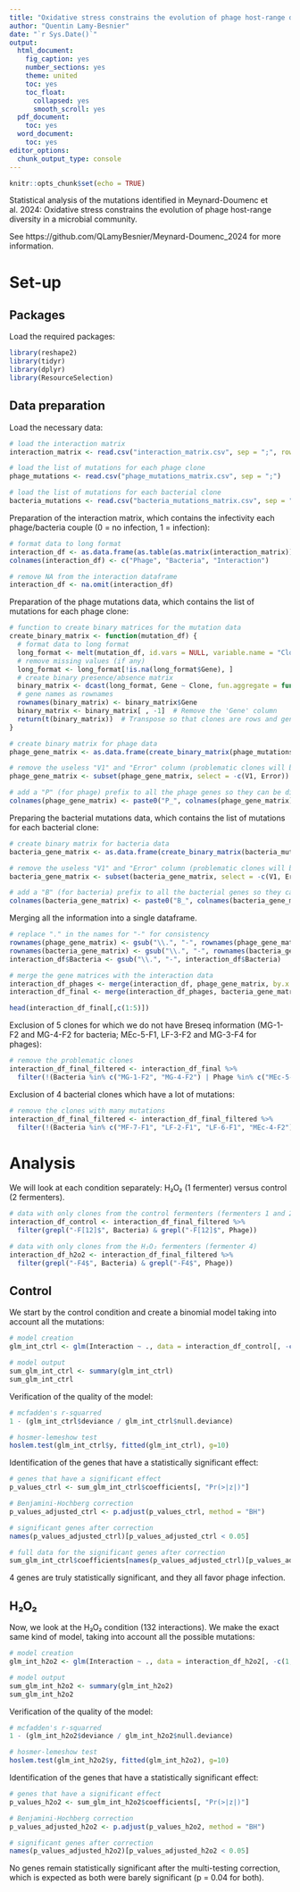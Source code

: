 ```yaml
---
title: "Oxidative stress constrains the evolution of phage host-range diversity in a microbial community"
author: "Quentin Lamy-Besnier"
date: "`r Sys.Date()`"
output: 
  html_document: 
    fig_caption: yes
    number_sections: yes
    theme: united
    toc: yes
    toc_float:
      collapsed: yes
      smooth_scroll: yes
  pdf_document:
    toc: yes
  word_document:
    toc: yes
editor_options: 
  chunk_output_type: console
---
```


```r
knitr::opts_chunk$set(echo = TRUE)
```

Statistical analysis of the mutations identified in Meynard-Doumenc et al. 2024: Oxidative stress constrains the evolution of phage host-range diversity in a microbial community. 

See https://github.com/QLamyBesnier/Meynard-Doumenc_2024 for more information.

# Set-up

## Packages

Load the required packages:

```r
library(reshape2)
library(tidyr)
library(dplyr)
library(ResourceSelection)
```

## Data preparation

Load the necessary data:

```r
# load the interaction matrix
interaction_matrix <- read.csv("interaction_matrix.csv", sep = ";", row.names = 1)

# load the list of mutations for each phage clone
phage_mutations <- read.csv("phage_mutations_matrix.csv", sep = ";")

# load the list of mutations for each bacterial clone
bacteria_mutations <- read.csv("bacteria_mutations_matrix.csv", sep = ";")
```

Preparation of the interaction matrix, which contains the infectivity each phage/bacteria couple (0 = no infection, 1 = infection):

```r
# format data to long format
interaction_df <- as.data.frame(as.table(as.matrix(interaction_matrix)))
colnames(interaction_df) <- c("Phage", "Bacteria", "Interaction")

# remove NA from the interaction dataframe
interaction_df <- na.omit(interaction_df)
```

Preparation of the phage mutations data, which contains the list of mutations for each phage clone:

```r
# function to create binary matrices for the mutation data
create_binary_matrix <- function(mutation_df) {
  # format data to long format
  long_format <- melt(mutation_df, id.vars = NULL, variable.name = "Clone", value.name = "Gene")
  # remove missing values (if any)
  long_format <- long_format[!is.na(long_format$Gene), ]
  # create binary presence/absence matrix
  binary_matrix <- dcast(long_format, Gene ~ Clone, fun.aggregate = function(x) as.integer(length(x) > 0), fill = 0)
  # gene names as rownames
  rownames(binary_matrix) <- binary_matrix$Gene
  binary_matrix <- binary_matrix[ , -1]  # Remove the 'Gene' column
  return(t(binary_matrix))  # Transpose so that clones are rows and genes are columns
}

# create binary matrix for phage data
phage_gene_matrix <- as.data.frame(create_binary_matrix(phage_mutations))

# remove the useless "V1" and "Error" column (problematic clones will be processed later)
phage_gene_matrix <- subset(phage_gene_matrix, select = -c(V1, Error))

# add a "P" (for phage) prefix to all the phage genes so they can be distinguished 
colnames(phage_gene_matrix) <- paste0("P_", colnames(phage_gene_matrix))
```

Preparing the bacterial mutations data, which contains the list of mutations for each bacterial clone:

```r
# create binary matrix for bacteria data
bacteria_gene_matrix <- as.data.frame(create_binary_matrix(bacteria_mutations))

# remove the useless "V1" and "Error" column (problematic clones will be processed later)
bacteria_gene_matrix <- subset(bacteria_gene_matrix, select = -c(V1, Error))

# add a "B" (for bacteria) prefix to all the bacterial genes so they can be distinguished 
colnames(bacteria_gene_matrix) <- paste0("B_", colnames(bacteria_gene_matrix))
```

Merging all the information into a single dataframe.

```r
# replace "." in the names for "-" for consistency
rownames(phage_gene_matrix) <- gsub("\\.", "-", rownames(phage_gene_matrix))
rownames(bacteria_gene_matrix) <- gsub("\\.", "-", rownames(bacteria_gene_matrix))
interaction_df$Bacteria <- gsub("\\.", "-", interaction_df$Bacteria)

# merge the gene matrices with the interaction data
interaction_df_phages <- merge(interaction_df, phage_gene_matrix, by.x = "Phage", by.y = "row.names")
interaction_df_final <- merge(interaction_df_phages, bacteria_gene_matrix, by.x = "Bacteria", by.y = "row.names")

head(interaction_df_final[,c(1:5)])
```

Exclusion of 5 clones for which we do not have Breseq information (MG-1-F2 and MG-4-F2 for bacteria; MEc-5-F1, LF-3-F2 and MG-3-F4 for phages):

```r
# remove the problematic clones
interaction_df_final_filtered <- interaction_df_final %>%
  filter(!(Bacteria %in% c("MG-1-F2", "MG-4-F2") | Phage %in% c("MEc-5-F1", "LF-3-F2", "MG-3-F4")))
```

Exclusion of 4 bacterial clones which have a lot of mutations:

```r
# remove the clones with many mutations
interaction_df_final_filtered <- interaction_df_final_filtered %>%
  filter(!(Bacteria %in% c("MF-7-F1", "LF-2-F1", "LF-6-F1", "MEc-4-F2"))) 
```

# Analysis

We will look at each condition separately: H₂O₂ (1 fermenter) versus control (2 fermenters).

```r
# data with only clones from the control fermenters (fermenters 1 and 2)
interaction_df_control <- interaction_df_final_filtered %>%
  filter(grepl("-F[12]$", Bacteria) & grepl("-F[12]$", Phage))

# data with only clones from the H₂O₂ fermenters (fermenter 4)
interaction_df_h2o2 <- interaction_df_final_filtered %>%
  filter(grepl("-F4$", Bacteria) & grepl("-F4$", Phage))
```

## Control

We start by the control condition and create a binomial model taking into account all the mutations:

```r
# model creation
glm_int_ctrl <- glm(Interaction ~ ., data = interaction_df_control[, -c(1, 2)], family = binomial)

# model output
sum_glm_int_ctrl <- summary(glm_int_ctrl)
sum_glm_int_ctrl
```

Verification of the quality of the model:

```r
# mcfadden's r-squarred
1 - (glm_int_ctrl$deviance / glm_int_ctrl$null.deviance)

# hosmer-lemeshow test
hoslem.test(glm_int_ctrl$y, fitted(glm_int_ctrl), g=10)
```

Identification of the genes that have a statistically significant effect:

```r
# genes that have a significant effect
p_values_ctrl <- sum_glm_int_ctrl$coefficients[, "Pr(>|z|)"]

# Benjamini-Hochberg correction
p_values_adjusted_ctrl <- p.adjust(p_values_ctrl, method = "BH")

# significant genes after correction
names(p_values_adjusted_ctrl)[p_values_adjusted_ctrl < 0.05]

# full data for the significant genes after correction
sum_glm_int_ctrl$coefficients[names(p_values_adjusted_ctrl)[p_values_adjusted_ctrl < 0.05], , drop = FALSE]
```

4 genes are truly statistically significant, and they all favor phage infection.

## H₂O₂

Now, we look at the H₂O₂ condition (132 interactions). We make the exact same kind of model, taking into account all the possible mutations:

```r
# model creation
glm_int_h2o2 <- glm(Interaction ~ ., data = interaction_df_h2o2[, -c(1, 2)], family = binomial)

# model output
sum_glm_int_h2o2 <- summary(glm_int_h2o2)
sum_glm_int_h2o2
```

Verification of the quality of the model:

```r
# mcfadden's r-squarred
1 - (glm_int_h2o2$deviance / glm_int_h2o2$null.deviance)

# hosmer-lemeshow test
hoslem.test(glm_int_h2o2$y, fitted(glm_int_h2o2), g=10)
```

Identification of the genes that have a statistically significant effect:

```r
# genes that have a significant effect
p_values_h2o2 <- sum_glm_int_h2o2$coefficients[, "Pr(>|z|)"]

# Benjamini-Hochberg correction
p_values_adjusted_h2o2 <- p.adjust(p_values_h2o2, method = "BH")

# significant genes after correction
names(p_values_adjusted_h2o2)[p_values_adjusted_h2o2 < 0.05]
```

No genes remain statistically significant after the multi-testing correction, which is expected as both were barely significant (p = 0.04 for both).





